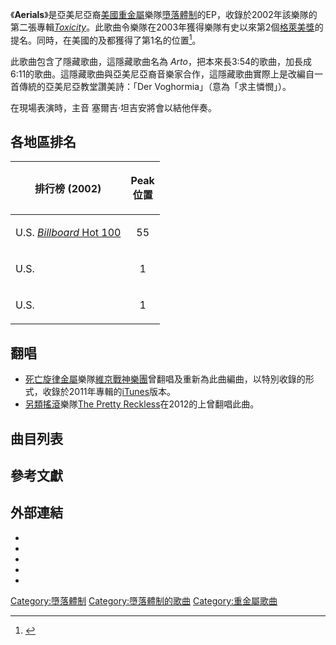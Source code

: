 {{refimprove|time=2015-06-06T08:23:44+00:00}}
{{copyedit|time=2015-06-06T08:02:39+00:00}}
{{Infobox single <!-- See Wikipedia:WikiProject_Songs -->
| Name          = Aerials
| Cover         = <!-- 檔案不存在 Soad_aerials_single.jpg，可從英文維基百科取得 -->
| Img_size      = <!-- Only for images narrower than 220 pixels -->
| Caption       = 
| Artist        = [[System_of_a_Down|System of a Down]]
| Album         = [[Toxicity_(專輯)|Toxicity]]
| B-side        = "[[Snowblind_(Black_Sabbath_song)|Snowblind]]"
| Released      = June 11, 2002
| Format        = {{flatlist|
* [[黑膠唱片|7"]]
* [[Compact_disc|CD]]
* [[卡式錄音帶|錄音帶]]
}}
| Recorded      = February 15, 2001<br/>Cello Studios<br/><small>[[荷里活|Hollywood, California]]</small>
| Genre         = {{flatlist|
* [[前衛搖滾|前衛搖滾]]
* [[重金屬音樂|重金屬]]
}}
| Length        = 3:54 <small>(沒有隱藏歌曲)</small><br/>6:11 <small>(包含隱藏歌曲)</small>
| Label         = [[American_Recordings_(US)|American]]
| Writer        = {{flatlist|
* [[達倫·馬拉基安|達倫·馬拉基安]]
* [[塞爾吉·坦吉安|塞爾吉·坦吉安]]
}}
|Producer       = {{flatlist|
* 達倫·馬拉基安
* [[瑞克·魯賓|瑞克·魯賓]]
* 塞爾吉·坦吉安
}}
| Certification = 
| Last single   = "[[Toxicity_(歌曲)|Toxicity]]"<br/>(2002)
| This single   = "'''Aerials'''"<br/>(2002)
| Next single   = "[[Innervision|Innervision]]"<br/>(2002)
| Misc          = {{External music video|Type=Single|{{Youtube|L-iepu3EtyE|"Aerials"}}}}
}}
《'''Aerials'''》是亞美尼亞裔[[美國|美國]][[重金屬音樂|重金屬]]樂隊[[墮落體制|墮落體制]]的EP，收錄於2002年該樂隊的第二張專輯''[[Toxicity_(專輯)|Toxicity]]''。此歌曲令樂隊在2003年獲得樂隊有史以來第2個[[格萊美獎|格萊美獎]]的提名。同時，在美國的{{Link-en|Hot Modern Rock Tracks|Alternative Songs|熱門當代搖滾歌曲榜}}及{{Link-en|Hot Mainstream Rock Tracks|Mainstream Rock (chart)|Hot Mainstream Rock Tracks}}都獲得了第1名的位置<ref>{{cite web|url=http://www.billboard.com/artist/281380/system-down/chart|title=Billboard.com|accessdate=2015年6月7日|language=en|archive-date=2015年6月8日|archive-url=https://web.archive.org/web/20150608013323/http://www.billboard.com/artist/281380/system-down/chart|dead-url=no}}</ref>。

此歌曲包含了隱藏歌曲，這隱藏歌曲名為 ''Arto''，把本來長3:54的歌曲，加長成6:11的歌曲。這隱藏歌曲與亞美尼亞裔音樂家{{Link-en|Arto Tunçboyacıyan|Arto Tunçboyacıyan|Arto Tunçboyacıyan}}合作，這隱藏歌曲實際上是改編自一首傳統的亞美尼亞教堂讚美詩：「Der Voghormia」（意為「求主憐憫」）。

在現場表演時，主音 塞爾吉·坦吉安將會以結他伴奏。

==各地區排名==
{| class="wikitable"
!排行榜 (2002)
!Peak<br>位置
|-
|U.S. [[Billboard_Hot_100|''Billboard'' Hot 100]]
|align="center"|55
|-
|U.S. {{Link-en|Hot Modern Rock Tracks|Alternative Songs|熱門當代搖滾歌曲榜}}
|align="center"|1
|-
|U.S. {{Link-en|Hot Mainstream Rock Tracks|Mainstream Rock (chart)|Hot Mainstream Rock Tracks}}
|align="center"|1
|}

==翻唱==
* [[死亡旋律金屬|死亡旋律金屬]]樂隊[[維京戰神樂團|維京戰神樂團]]曾翻唱及重新為此曲編曲，以特別收錄的形式，收錄於2011年專輯{{Link-en|surtur rising|surtur rising|surtur rising}}的[[iTunes|iTunes]]版本。
* [[另類搖滾|另類搖滾]]樂隊[[The_Pretty_Reckless|The Pretty Reckless]]在2012的{{Link-en|The Medicine Tour世界巡迴之旅|The Medicine Tour|The Medicine Tour世界巡迴之旅}}上曾翻唱此曲。

==曲目列表==
{{tracklist
|headline = CD 單曲
|title1  = Aerials
|lyrics1 = 塞爾吉·坦吉安, 達倫·馬拉基安
|music1  = 達倫·馬拉基安
|length1 = 3:57
|title2  = [[Toxicity_(歌曲)|Toxicity]]
|note2   = 現場
|lyrics2 = 塞爾吉·坦吉安
|music2  = 沙弗·奧達里安, 達倫·馬拉基安
|length2 = 3:38
|title3  = [[Sugar_(歌曲)|Sugar]]
|note3   = 現場
|lyrics3 = 塞爾吉·坦吉安
|music3  = 沙弗·奧達里安, 達倫·馬拉基安
|length3 = 4:10
|title4  = P.L.U.C.K.
|note4   = 現場
|lyrics4 = 塞爾吉·坦吉安
|music4  = 達倫·馬拉基安
|length4 = 4:09
|title5  = Aerials
|note5   = DVD 版本
|lyrics5 = 塞爾吉·坦吉安, 達倫·馬拉基安
|music5  = 達倫·馬拉基安
|length5 = 
}}

{{tracklist
|headline = 澳洲版 單曲
|title1  = Aerials
|lyrics1 = 塞爾吉·坦吉安, 達倫·馬拉基安
|music1  = 達倫·馬拉基安
|length1 = 3:57
|title2  = Toxicity
|note2   = 現場
|lyrics2 = 塞爾吉·坦吉安
|music2  = 沙弗·奧達里安, 達倫·馬拉基安
|length2 = 3:38
|title3  = P.L.U.C.K.
|note3   = 現場
|lyrics3 = 塞爾吉·坦吉安
|music3  = 達倫·馬拉基安
|length3 = 4:09
}}

{{tracklist
|headline = 英國 CD1
|title1  = Aerials
|lyrics1 = 塞爾吉·坦吉安, 達倫·馬拉基安
|music1  = 達倫·馬拉基安
|length1 = 3:57
|title2  = [[Toxicity_(歌曲)|Toxicity]]
|note2   = 現場
|lyrics2 = 塞爾吉·坦吉安
|music2  = 沙弗·奧達里安, 達倫·馬拉基安
|length2 = 3:38
|title3  = P.L.U.C.K.
|note3   = 現場
|lyrics3 = 塞爾吉·坦吉安
|music3  = 達倫·馬拉基安
|length3 = 4:09
|title4  = Aerials
|note4   = Video
|lyrics4 = 塞爾吉·坦吉安, 達倫·馬拉基安
|music4  = 達倫·馬拉基安
|length4 = 
}}

{{tracklist
|headline = 英國 CD2
|title1  = Aerials
|lyrics1 = 塞爾吉·坦吉安, 達倫·馬拉基安
|music1  = 達倫·馬拉基安
|length1 = 3:57
|title2  = Streamline
|note2   = 錄音室版本
|lyrics2 = 塞爾吉·坦吉安, 達倫·馬拉基安
|music2  = 達倫·馬拉基安
|length2 = 3:38
|title3  = Sugar
|note3   = 現場
|lyrics3 = 塞爾吉·坦吉安
|music3  = 沙弗·奧達里安, 達倫·馬拉基安
|length3 = 4:10
}}

{{tracklist
|headline = 7" single
|title1  = Aerials
|lyrics1 = 塞爾吉·坦吉安, 達倫·馬拉基安
|music1  = 達倫·馬拉基安
|length1 = 3:57
|title2  = {{Link-en|Snowblind|Snowblind (Black Sabbath song)|Snowblind}}
|note2   = 錄音室版本
|lyrics2 = {{Link-en|吉澤·巴特勒|Geezer Butler|吉澤·巴特勒}}, [[東尼·艾歐密|東尼·艾歐密]], [[奧齊·奧斯本|奧齊·奧斯本]], {{Link-en|比爾·沃德|Bill Ward (musician)|比爾·沃德}}
|music2  = 吉澤·巴特勒, 托尼·東尼·艾歐密·奧斯本, 比爾·沃德
|length2 = 4:40
}}

==參考文獻==
{{reflist}}

==外部連結==
*{{youtube|L-iepu3EtyE|Aerials 音樂錄像}}
*{{youtube|OzVlP9g1mKM|Arto}}
*{{youtube|Jy_6Z7tto2k|維京戰神樂團翻唱版本)}}
*{{youtube|zAC4nr8rEbc|The Pretty Reckless現場翻唱版本)}}
* {{MetroLyrics song|system-of-a-down|aerials}}<!-- Licensed lyrics provider -->

{{DEFAULTSORT:Aerials (歌曲)}}
[[Category:墮落體制|Category:墮落體制]]
[[Category:墮落體制的歌曲|Category:墮落體制的歌曲]]
[[Category:重金屬歌曲|Category:重金屬歌曲]]